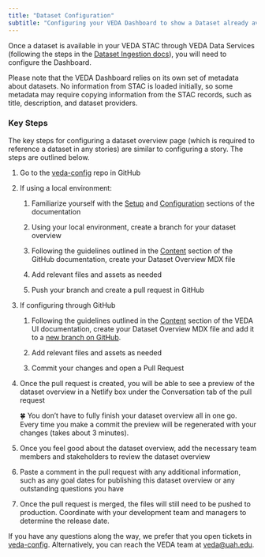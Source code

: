 ```yaml
---
title: "Dataset Configuration"
subtitle: "Configuring your VEDA Dashboard to show a Dataset already available in VEDA Data Services"
---
```


Once a dataset is available in your VEDA STAC through VEDA Data Services (following the steps in the [Dataset Ingestion docs](https://docs.openveda.cloud/nasa-veda-platform/adding-content/dataset-ingestion/)), you will need to configure the Dashboard.

Please note that the VEDA Dashboard relies on its own set of metadata about datasets. No information from STAC is loaded initially, so some metadata may require copying information from the STAC records, such as title, description, and dataset providers.

### Key Steps

The key steps for configuring a dataset overview page (which is required to reference a dataset in any stories) are similar to configuring a story. The steps are outlined below.

1. Go to the [veda-config](https://github.com/NASA-IMPACT/veda-config) repo in GitHub

2. If using a local environment:

    1. Familiarize yourself with the [Setup](https://github.com/NASA-IMPACT/veda-config/blob/develop/docs/SETUP.md) and [Configuration](https://github.com/NASA-IMPACT/veda-ui/blob/main/docs/content/CONFIGURATION.md) sections of the documentation

    2. Using your local environment, create a branch for your dataset overview

    3. Following the guidelines outlined in the [Content](https://github.com/NASA-IMPACT/veda-ui/blob/main/docs/content/CONTENT.md) section of the GitHub documentation, create your Dataset Overview MDX file

    4. Add relevant files and assets as needed

    5. Push your branch and create a pull request in GitHub

3. If configuring through GitHub

    1. Following the guidelines outlined in the [Content](https://github.com/NASA-IMPACT/veda-ui/blob/main/docs/content/CONTENT.md) section of the VEDA UI documentation, create your Dataset Overview MDX file and add it to a [new branch on GitHub](https://docs.github.com/en/pull-requests/collaborating-with-pull-requests/proposing-changes-to-your-work-with-pull-requests/creating-and-deleting-branches-within-your-repository).

    2. Add relevant files and assets as needed

    3. Commit your changes and open a Pull Request


4. Once the pull request is created, you will be able to see a preview of the dataset overview in a Netlify box under the Conversation tab of the pull request

    🍀 You don't have to fully finish your dataset overview all in one go. Every time you make a commit the preview will be regenerated with your changes (takes about 3 minutes).

5. Once you feel good about the dataset overview, add the necessary team members and stakeholders to review the dataset overview

6. Paste a comment in the pull request with any additional information, such as any goal dates for publishing this dataset overview or any outstanding questions you have

7. Once the pull request is merged, the files will still need to be pushed to production. Coordinate with your development team and managers to determine the release date.

If you have any questions along the way, we prefer that you open tickets in [veda-config](https://github.com/NASA-IMPACT/veda-config). Alternatively, you can reach the VEDA team at [veda@uah.edu](mailto:veda@uah.edu).